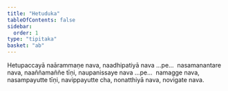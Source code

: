 ```yaml
---
title: "Hetuduka"
tableOfContents: false
sidebar:
  order: 1
type: "tipitaka"
basket: "ab"
---
```



<DynamicBreadcrumb />

<Division number="107">

<Paragraph number="1254">
Hetupaccayā naārammaṇe nava, naadhipatiyā nava …pe…  nasamanantare nava, naaññamaññe tīṇi, naupanissaye nava …pe…  namagge nava, nasampayutte tīṇi, navippayutte cha, nonatthiyā nava, novigate nava.
</Paragraph>
</Division>